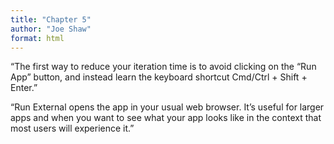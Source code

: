 ```yaml
---
title: "Chapter 5"
author: "Joe Shaw"
format: html
---
```


"The first way to reduce your iteration time is to avoid clicking on the “Run App” button, and instead learn the keyboard shortcut Cmd/Ctrl + Shift + Enter."

"Run External opens the app in your usual web browser. It’s useful for larger apps and when you want to see what your app looks like in the context that most users will experience it."




